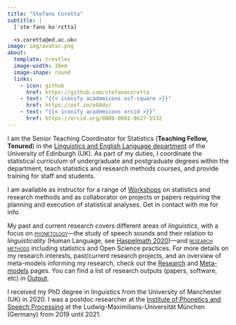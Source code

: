 ```yaml
---
title: "Stefano Coretta"
subtitle: |
  [ˈsteˑfano koˈrɛtta]

  <s.coretta@ed.ac.uk>
image: img/avatar.png
about:
  template: trestles
  image-width: 10em
  image-shape: round
  links:
    - icon: github
      href: https://github.com/stefanocoretta
    - text: "{{< iconify academicons osf-square >}}"
      href: https://osf.io/e84dv/
    - text: "{{< iconify academicons orcid >}}"
      href: https://orcid.org/0000-0001-9627-5532
---
```


I am the Senior Teaching Coordinator for Statistics (**Teaching Fellow, Tenured**) in the [Linguistics and English Language department](https://www.ed.ac.uk/ppls/linguistics-and-english-language) of the University of Edinburgh (UK).
As part of my duties, I coordinate the statistical curriculum of undergraduate and postgraduate degrees within the department, teach statistics and research methods courses, and provide training for staff and students.

I am available as instructor for a range of [Workshops](teaching.qmd#workshops) on statistics and research methods and as collaborator on projects or papers requiring the planning and execution of statistical analyses. Get in contact with me for info.

My past and current research covers different areas of *linguistics*, with a focus on <span style="font-variant: small-caps;">[phonetology](meta.qmd#phonetology)</span>---the study of speech sounds and their relation to *linguisticality* (Human Language, see [Haspelmath 2020](https://doi.org/10.3389/fpsyg.2019.03056))---and <span style="font-variant: small-caps;">[research methods](meta.qmd#research-methods)</span> including statistics and Open Science practices.
For more details on my research interests, past/current research projects, and an overview of meta-models informing my research, check out the [Research](research.qmd) and [Meta-models](meta.qmd) pages.
You can find a list of research outputs (papers, software, etc) in [Output](output/index.qmd).

I received my PhD degree in linguistics from the University of Manchester (UK) in 2020.
I was a postdoc researcher at the [Institute of Phonetics and Speech Processing](https://www.phonetik.uni-muenchen.de/) at the Ludwig-Maximilians-Universität München (Germany) from 2019 until 2021.
